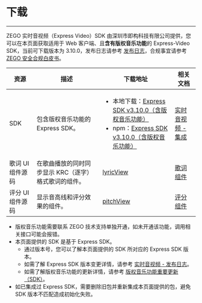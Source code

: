 # 下载

- - -

ZEGO 实时音视频（Express Video）SDK 由深圳市即构科技有限公司提供，您可以在本页面获取适用于 Web 客户端、且**含有版权音乐功能**的 Express-Video SDK，当前可下载版本为 3.10.0，发布日志请参考 [发布日志](./introduction/release-notes.mdx)，合规事宜请参考 [ZEGO 安全合规白皮书](https://doc-zh.zego.im/policies-and-agreements/zego-security-and-compliance-white-paper)。

| 资源 | 描述 | 下载地址 | 相关文档|
| ---- | ----| ----| ------ |
| SDK | 包含版权音乐功能的 Express SDK。| <ul><li>本地下载：[Express SDK v3.10.0（含版权音乐功能）](https://webrepo.zego.im/webplatform/ZegoExpress-Web.zip)</li><li>npm：[Express SDK v3.10.0（含版权音乐功能）](https://www.npmjs.com/package/zego-express-engine-webrtc)</li></ul>| [实时音视频 - 集成](https://doc-zh.zego.im/article/199) |
| 歌词 UI 组件源码 | 在歌曲播放的同时同步显示 KRC（逐字）格式歌词的组件。	| [lyricView](https://webrepo.zego.im/webplatform/ZegoLyricView.zip)| [歌词组件](./zego-content-center/lyrics-display-component.mdx) |
| 评分 UI 组件源码 | 显示音高线和评分效果的组件。| [pitchView](https://webrepo.zego.im/webplatform/ZegoPitchView.zip)| [评分组件](./zego-content-center/scoring-component.mdx) |


<Note title="说明">

- 版权音乐功能需要联系 ZEGO 技术支持单独开通，如未开通该功能，调用相关接口可能会报错。
- 本页面提供的 SDK 是基于 Express SDK。
    - 通过版本号，您可以了解本页面提供的 SDK 所对应的 Express SDK 版本。
    - 如需了解 Express SDK 版本变更详情，请参考 [实时音视频 - 发布日志](https://doc-zh.zego.im/article/12550)。
    - 如需了解版权音乐功能的更新详情，请参考 [版权音乐功能重要更新（SDK）](./introduction/release-notes.mdx)。
- 如已集成过 Express SDK，需要删除旧包并重新集成本页面提供的包，避免 SDK 版本不匹配造成初始化失败。
  
</Note>

